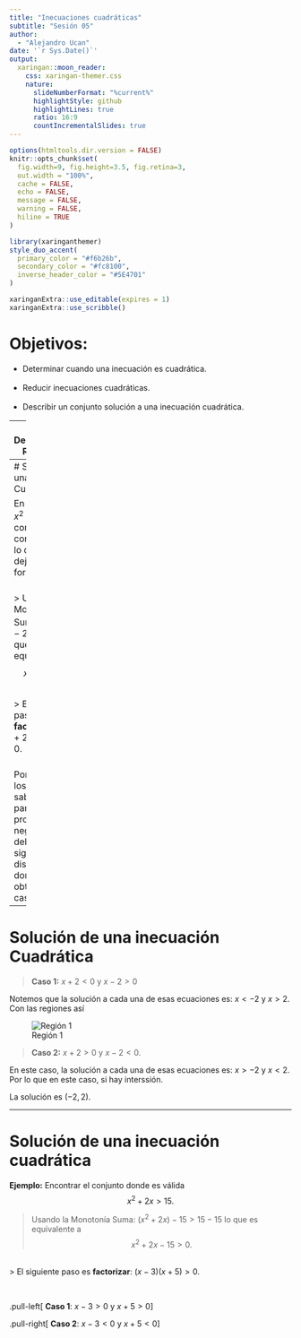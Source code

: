 ---
title: "Inecuaciones cuadráticas"
subtitle: "Sesión 05"  
author: 
  - "Alejandro Ucan"
date: '`r Sys.Date()`'
output:
  xaringan::moon_reader:
    css: xaringan-themer.css
    nature:
      slideNumberFormat: "%current%"
      highlightStyle: github
      highlightLines: true
      ratio: 16:9
      countIncrementalSlides: true
---

```{r setup, include=FALSE}
options(htmltools.dir.version = FALSE)
knitr::opts_chunk$set(
  fig.width=9, fig.height=3.5, fig.retina=3,
  out.width = "100%",
  cache = FALSE,
  echo = FALSE,
  message = FALSE, 
  warning = FALSE,
  hiline = TRUE
)
```

```{r xaringan-themer, include=FALSE, warning=FALSE}
library(xaringanthemer)
style_duo_accent(
  primary_color = "#f6b26b",
  secondary_color = "#fc8100",
  inverse_header_color = "#5E4701"
)
```

```{r xaringan-editable, echo=FALSE}
xaringanExtra::use_editable(expires = 1)
xaringanExtra::use_scribble()
```
# Objetivos:

 * Determinar cuando una inecuación es cuadrática. <br/> <br/>
 * Reducir inecuaciones cuadráticas. <br/> <br/>
 * Describir un conjunto solución a una inecuación cuadrática.

---
# Desigualdades Racionales

Una __inecuación cuadrática__ es una desigualdad que involucre una expresión igual a un polinomio de grado dos.

__Por ejemplo:__ $x^2-2<2$ o $x^2+2x>15.$

> __Importante:__ Para este tipo de desigualdades es importante dejarlas hacia a una desigualdad con cero, es decir, $>0$ o $<0.$

---
# Solución de una inecuación Cuadrática

En el ejemplo $x^2-2<2,$ no comparamos con cero, por lo que hay que dejarla en la forma usual.
<br/><br/>

> Usando la Monotonía Suma: $(x^2-2)-2<2-2$ lo que es equivalente a $$x^2-4<0.$$ 

<br/>
> El siguiente paso es __factorizar__: $(x+2)(x-2)<0.$

<br/>
 Por la regla de los signos sabemos que para que un producto sea negativo debemos tener signos distintos. De donde obtenemos casos:

---
# Solución de una inecuación Cuadrática

> __Caso 1:__ $x+2<0$ y $x-2>0$

Notemos que la solución a cada una de esas ecuaciones es: $x<-2$ y $x>2.$ Con las regiones así

![Región 1](/Users/koyomi/Documents/GitHub/alejandro_ucan.github.io/static/slides/2022-04-CalculoDiferencial/AU-sesion-05/region1.jpg)

> __Caso 2:__ $x+2>0$ y $x-2<0.$ 

En este caso, la solución a cada una de esas ecuaciones es: $x>-2$ y $x<2.$ Por lo que en este caso, si hay interssión. 

La solución es $(-2,2).$

---
# Solución de una inecuación cuadrática

__Ejemplo:__ Encontrar el conjunto donde es válida $$x^2+2x>15.$$


> Usando la Monotonía Suma: $(x^2+2x)-15>15-15$ lo que es equivalente a $$x^2+2x-15>0.$$ 

<br/>
> El siguiente paso es __factorizar__: $(x-3)(x+5)>0.$

<br/>

.pull-left[ __Caso 1__: $x-3>0$ y $x+5>0$] 
 
.pull-right[ __Caso 2__: $x-3<0$ y $x+5<0$]